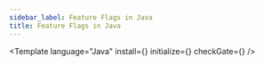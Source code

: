 ```yaml
---
sidebar_label: Feature Flags in Java
title: Feature Flags in Java
---
```




<Template
  language="Java"
  install={<Install />}
  initialize={<Initialize />}
  checkGate={<CheckGate />}
/>
